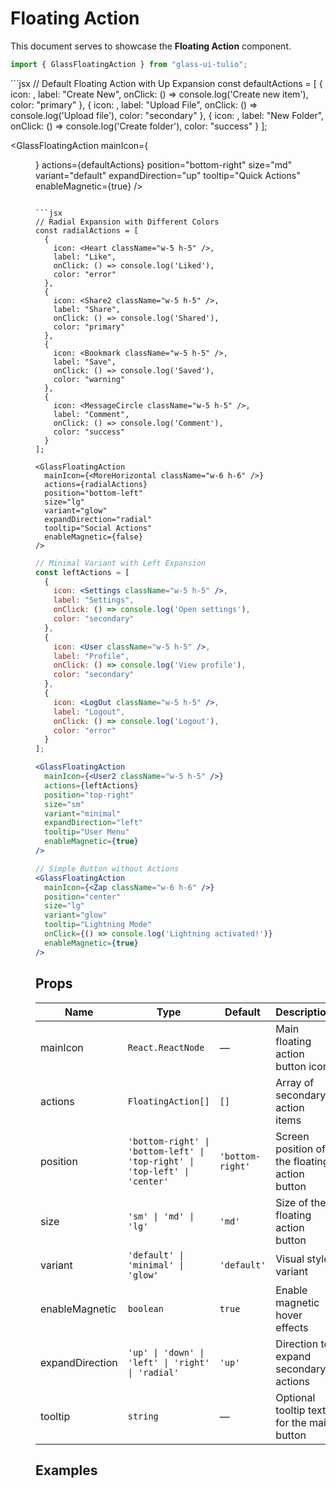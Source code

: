 
# Floating Action

This document serves to showcase the **Floating Action** component.

```jsx
import { GlassFloatingAction } from "glass-ui-tulio";
```

<ComponentShowcase>
  ```jsx
  // Default Floating Action with Up Expansion
  const defaultActions = [
    {
      icon: <Plus className="w-5 h-5" />,
      label: "Create New",
      onClick: () => console.log('Create new item'),
      color: "primary"
    },
    {
      icon: <Upload className="w-5 h-5" />,
      label: "Upload File",
      onClick: () => console.log('Upload file'),
      color: "secondary"
    },
    {
      icon: <FolderPlus className="w-5 h-5" />,
      label: "New Folder",
      onClick: () => console.log('Create folder'),
      color: "success"
    }
  ];

  <GlassFloatingAction
    mainIcon={<Menu className="w-6 h-6" />}
    actions={defaultActions}
    position="bottom-right"
    size="md"
    variant="default"
    expandDirection="up"
    tooltip="Quick Actions"
    enableMagnetic={true}
  />
  ```

  ```jsx
  // Radial Expansion with Different Colors
  const radialActions = [
    {
      icon: <Heart className="w-5 h-5" />,
      label: "Like",
      onClick: () => console.log('Liked'),
      color: "error"
    },
    {
      icon: <Share2 className="w-5 h-5" />,
      label: "Share",
      onClick: () => console.log('Shared'),
      color: "primary"
    },
    {
      icon: <Bookmark className="w-5 h-5" />,
      label: "Save",
      onClick: () => console.log('Saved'),
      color: "warning"
    },
    {
      icon: <MessageCircle className="w-5 h-5" />,
      label: "Comment",
      onClick: () => console.log('Comment'),
      color: "success"
    }
  ];

  <GlassFloatingAction
    mainIcon={<MoreHorizontal className="w-6 h-6" />}
    actions={radialActions}
    position="bottom-left"
    size="lg"
    variant="glow"
    expandDirection="radial"
    tooltip="Social Actions"
    enableMagnetic={false}
  />
  ```

  ```jsx
  // Minimal Variant with Left Expansion
  const leftActions = [
    {
      icon: <Settings className="w-5 h-5" />,
      label: "Settings",
      onClick: () => console.log('Open settings'),
      color: "secondary"
    },
    {
      icon: <User className="w-5 h-5" />,
      label: "Profile",
      onClick: () => console.log('View profile'),
      color: "secondary"
    },
    {
      icon: <LogOut className="w-5 h-5" />,
      label: "Logout",
      onClick: () => console.log('Logout'),
      color: "error"
    }
  ];

  <GlassFloatingAction
    mainIcon={<User2 className="w-5 h-5" />}
    actions={leftActions}
    position="top-right"
    size="sm"
    variant="minimal"
    expandDirection="left"
    tooltip="User Menu"
    enableMagnetic={true}
  />
  ```

  ```jsx
  // Simple Button without Actions
  <GlassFloatingAction
    mainIcon={<Zap className="w-6 h-6" />}
    position="center"
    size="lg"
    variant="glow"
    tooltip="Lightning Mode"
    onClick={() => console.log('Lightning activated!')}
    enableMagnetic={true}
  />
  ```
</ComponentShowcase>

## Props

| Name | Type | Default | Description |
|------|------|---------|-------------|
| mainIcon | `React.ReactNode` | — | Main floating action button icon |
| actions | `FloatingAction[]` | `[]` | Array of secondary action items |
| position | `'bottom-right' \| 'bottom-left' \| 'top-right' \| 'top-left' \| 'center'` | `'bottom-right'` | Screen position of the floating action button |
| size | `'sm' \| 'md' \| 'lg'` | `'md'` | Size of the floating action button |
| variant | `'default' \| 'minimal' \| 'glow'` | `'default'` | Visual style variant |
| enableMagnetic | `boolean` | `true` | Enable magnetic hover effects |
| expandDirection | `'up' \| 'down' \| 'left' \| 'right' \| 'radial'` | `'up'` | Direction to expand secondary actions |
| tooltip | `string` | — | Optional tooltip text for the main button |

## Examples
